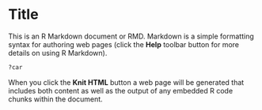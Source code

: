Title
========================================================

This is an R Markdown document or RMD. Markdown is a simple formatting syntax for authoring web pages (click the **Help** toolbar button for more details on using R Markdown).


```{r}
?car
```




When you click the **Knit HTML** button a web page will be generated that includes both content as well as the output of any embedded R code chunks within the document.
